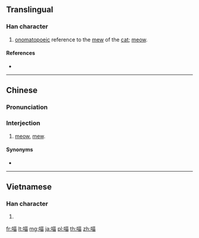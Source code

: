 {{character info/new}}
==Translingual==

===Han character===
{{Han char|rn=30|rad=口|as=08|sn=11|four=64060|canj=RTW|ids=⿰口苗}}

# [[onomatopoeic]] reference to the [[mew]] of the [[cat]]; [[meow]].

====References====
* {{Han ref|kx=0201.121|dkj=04024|hdz=10637.060|uh=55B5|ud=21941|bh=D870|bd=55408}}

----

==Chinese==
{{zh-forms}}

===Pronunciation===
{{zh-pron
|m=miāo
|c=miu1,meu1
|mc=
|oc=
|ma=
|cat=n
}}

===Interjection===
{{zh-interj}}

# {{lb|zh|onomatopoeia}} {{n-g|the [[sound]] of a [[cat]]:}} [[meow]], [[mew]].

====Synonyms====
* {{zh-l|咪咪}}

----

==Vietnamese==

===Han character===
{{vi-hantu|[[mếu]], [[miêu]]|rs=口08}}

# {{defn|lang=vi|sort=口08}}

[[fr:喵]]
[[lt:喵]]
[[mg:喵]]
[[ja:喵]]
[[pl:喵]]
[[th:喵]]
[[zh:喵]]